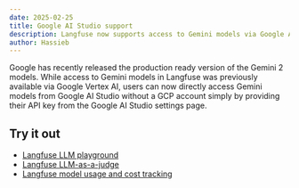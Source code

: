 ```yaml
---
date: 2025-02-25
title: Google AI Studio support
description: Langfuse now supports access to Gemini models via Google AI Studio.
author: Hassieb
---
```



<ChangelogHeader />

Google has recently released the production ready version of the Gemini 2 models. While access to Gemini models in Langfuse was previously available via Google Vertex AI, users can now directly access Gemini models from Google AI Studio without a GCP account simply by providing their API key from the Google AI Studio settings page.

## Try it out

- [Langfuse LLM playground](/docs/playground)
- [Langfuse LLM-as-a-judge](/docs/scores/model-based-evals)
- [Langfuse model usage and cost tracking](/docs/model-usage-and-cost)
